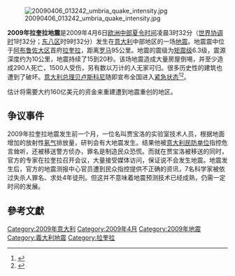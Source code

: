 {{NoteTA|G1=Earthquake}}
{{地震
|title = 2009年拉奎拉地震
|日期 = {{Start date|2009|4|6}}
|map = Italy srtm 2009096.jpg
|magnitude = 6.3 [[矩震級|M<sub>w</sub>]]
|depth = {{convert|10|km|mi|abbr=on}}
|location = {{coord|42.4228|13.3945|type:event_region:IT-AQ|display=inline,title}}{{r|USGS}}
|countries affected = {{flag|Italy}}[[阿布鲁佐大区|阿布鲁佐大区]]
|tsunami = 
|casualties = 死亡：294{{r|VOA_0415}}<br>失蹤：15<br>受伤：1,500+{{r|CNN_0406}}<br>转移：30,000－40,000{{r|BBC}}
}}
[[File:20090406_013242_umbria_quake_intensity.jpg|thumb]]

'''2009年拉奎拉地震'''是2009年4月6日[[欧洲中部夏令时间|欧洲中部夏令时间]]凌晨3时32分（[[世界协调时|世界协调时]]1时32分；[[东八区|东八区]]时9时32分）发生在[[意大利|意大利]]中部地区的一场[[地震|地震]]。地震震中位于[[阿布鲁佐大区|阿布鲁佐大区]]首府[[拉奎拉|拉奎拉]]，距离[[罗马市|罗马]]95公里。地震的震级为[[矩震级|矩震级]]6.3级，震源深度约为10公里，地震持续了15到20秒。该场地震造成大量房屋倒埸，并至少造成290人死亡{{r|VOA_0415}}，1500人受伤，另有数以万计的人无家可归。很多历史性的建筑也遭到了破坏{{r|VOA_0415}}。[[意大利总理|意大利总理]][[贝卢斯科尼|贝卢斯科尼]]随即宣布全国进入[[紧急状态|紧急状态]]<ref>{{cite web |url=http://www.repubblica.it/2009/04/dirette/sezioni/cronaca/terremoto-nord/terremoto-centro/index.html |title=Terremoto in Abruzzo oltre 150 morti, 70.000 sfollati |publisher=La Repubblica|date=2009-04-06 |archiveurl=https://web.archive.org/web/20191205065629/http://www.repubblica.it/2009/04/dirette/sezioni/cronaca/terremoto-nord/terremoto-centro/index.html |archivedate=2019-12-05 |deadurl=no |language=it }}</ref><ref>{{cite news |url=http://news.xinhuanet.com/world/2009-04/06/content_11139772.htm |title=快讯:意大利总理说地震目前已造成逾1500人受伤 |publisher=新华网 |date=2009-04-06 |archivedate=2009-04-09 |archiveurl=https://web.archive.org/web/20090409112234/http://news.xinhuanet.com/world/2009-04/06/content_11139772.htm |language=zh-cn }}</ref>。

估计将需要大约160亿美元的资金来重建遭到地震重创的地区{{r|VOA_0415}}。

==争议事件==
2009年拉奎拉地震发生前一个月，一位名叫贾宝洛的实验室技术人员，根据地面增加的放射性[[氡气|氡气]]排放量，研判会有大地震发生。结果他被[[意大利民防单位|意大利民防单位]]指控危言耸听，还被移送警方侦办，罪名是制造民众恐慌。而就在贾宝洛被移送的同时，官方的专家在拉奎拉召开会议，大量接受媒体访问，保证说不会发生地震。地震发生后，官方的地震测报中心官员遭到民众指控提供不正确的资讯，7名科学家被依过失杀人罪名、求处4年徒刑。但这并不意味着地震预测技术已经成熟，仍需一定时间的发展。

==參考文獻==
{{reflist|refs=
<ref name="USGS">{{cite web |url=http://earthquake.usgs.gov/eqcenter/eqinthenews/2009/us2009fcaf/#summary |title=Magnitude 6.3 - CENTRAL ITALY 2009 April 06 01:32:42 UTC |date=2009-04-06 |accessdate=2009-04-06 |publisher=[[United_States_Geological_Survey|USGS]] |archiveurl=https://web.archive.org/web/20100106113332/http://earthquake.usgs.gov/eqcenter/eqinthenews/2009/us2009fcaf/#summary |archivedate=2010-01-06 }}</ref>

<ref name="VOA_0415">{{cite news |title=意大利震后重建将耗资过百亿 |date=2009-04-15 |publisher=VOA |url =http://www.voanews.com/chinese/n2009-04-15-voa34.cfm |accessdate=2009-04-15 }}</ref>

<ref name="CNN_0406">{{cite web |url=http://edition.cnn.com/2009/WORLD/europe/04/06/italy.quake/index.html |title=Dozens dead in Italian earthquake |publisher=[[CNN_International|CNN International]] |date=2009-04-06 |accessdate=2009-04-06 |archivedate=2020-11-09 |archiveurl=https://web.archive.org/web/20201109034657/http://edition.cnn.com/2009/WORLD/europe/04/06/italy.quake/index.html |deadurl=no}}</ref>

<ref name=BBC>{{cite web |url=http://news.bbc.co.uk/2/hi/europe/7984867.stm |title=Powerful Italian quake kills many |publisher=[[BBC_News|BBC News]] |date=2009-04-06 |accessdate=2009-04-06 |archivedate=2021-01-12 |archiveurl=https://web.archive.org/web/20210112080805/http://news.bbc.co.uk/2/hi/europe/7984867.stm |deadurl=no }}</ref>
}}
{{Wikinews|意大利強震 全國進入緊急狀態}}

{{2009年地震}}
{{意大利地震}}
[[Category:2009年意大利|Category:2009年意大利]]
[[Category:2009年4月|Category:2009年4月]]
[[Category:2009年地震|Category:2009年地震]]
[[Category:義大利地震|Category:義大利地震]]
[[Category:拉奎拉|Category:拉奎拉]]
